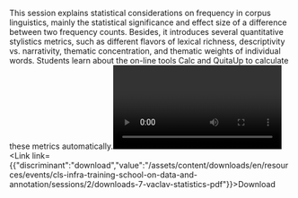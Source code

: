 This session explains statistical considerations on frequency in corpus linguistics, mainly the statistical significance and effect size of a difference between two frequency counts. Besides, it introduces several quantitative stylistics metrics, such as different flavors of lexical richness, descriptivity vs. narrativity, thematic concentration, and thematic weights of individual words. Students learn about the on-line tools Calc and QuitaUp to calculate these metrics automatically.<Video provider="youtube" id="https://www.youtube.com/embed/H5WOMGItfqo">
  Session 7 - Statistics
</Video><Link link={{"discriminant":"download","value":"/assets/content/downloads/en/resources/events/cls-infra-training-school-on-data-and-annotation/sessions/2/downloads-7-vaclav-statistics-pdf"}}>Download</Link><Speakers>
  <Speaker speaker="cvrček-václav" />
</Speakers>

